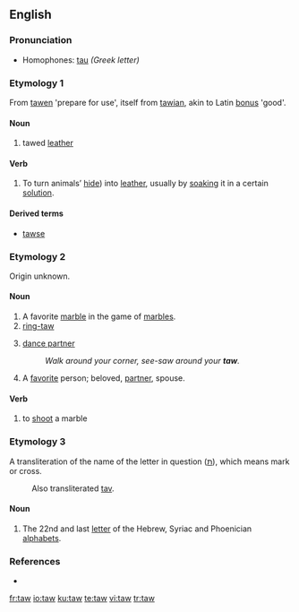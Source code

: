 {{also|Taw}}
==English==

===Pronunciation===
* Homophones: [[tau]] ''(Greek letter)''

===Etymology 1===
From {{etyl|enm}} [[tawen]] 'prepare for use', itself from {{etyl|ang}} [[tawian]], akin to Latin [[bonus]] 'good'.

====Noun====
{{en-noun}}

# {{obsolete}} tawed [[leather]]

====Verb====
{{en-verb}}

# {{transitive}} To turn animals’ [[hide]]) into [[leather]], usually by [[soak]]ing it in a certain [[solution]].

====Derived terms====
* [[tawse]]

===Etymology 2===
Origin unknown.

====Noun====
{{en-noun}}

# A favorite [[marble]] in the game of [[marbles]].
# [[ring-taw]]
# {{context|square dancing}} [[dance partner]]
#: ''Walk around your corner, see-saw around your '''taw'''.''
# A [[favorite]] person; beloved, [[partner]], spouse.

====Verb====
{{en-verb}}

# to [[shoot]] a marble

===Etymology 3===
A transliteration of the {{etyl|he}} name of the letter in question ([[ת]]), which means mark or cross.
: Also transliterated [[tav]].

====Noun====
{{en-noun}}

# The 22nd and last [[letter]] of the Hebrew, Syriac and Phoenician [[alphabet]]s.

===References===
* {{R:Websters}}

[[fr:taw]]
[[io:taw]]
[[ku:taw]]
[[te:taw]]
[[vi:taw]]
[[tr:taw]]